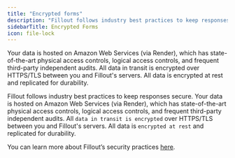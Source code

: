 ```yaml
---
title: "Encrypted forms"
description: "Fillout follows industry best practices to keep responses secure."
sidebarTitle: Encrypted Forms
icon: file-lock
---
```


Your data is hosted on Amazon Web Services (via Render), which has state-of-the-art physical access controls, logical access controls, and frequent third-party independent audits. All data in transit is encrypted over HTTPS/TLS between you and Fillout's servers. All data is encrypted at rest and replicated for durability.

Fillout follows industry best practices to keep responses secure. Your data is hosted on Amazon Web Services (via Render), which has state-of-the-art physical access controls, logical access controls, and frequent third-party independent audits. All `data in transit is encrypted` over HTTPS/TLS between you and Fillout's servers. All data is `encrypted at rest` and replicated for durability.

You can learn more about Fillout’s security practices [here](/security).
